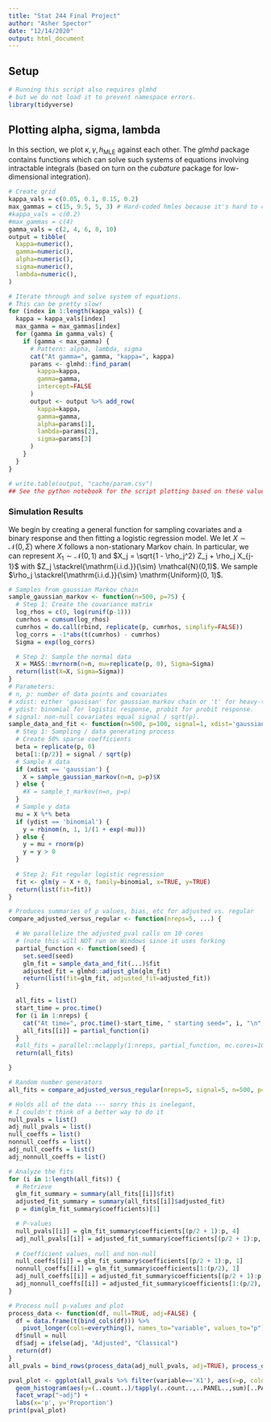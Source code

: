 ```yaml
---
title: "Stat 244 Final Project"
author: "Asher Spector"
date: "12/14/2020"
output: html_document
---
```


## Setup

```r
# Running this script also requires glmhd
# but we do not load it to prevent namespace errors.
library(tidyverse)
```

## Plotting alpha, sigma, lambda

In this section, we plot $\kappa, \gamma, h_{\mathrm{MLE}}$ against each other. The *glmhd* package contains functions which can solve such systems of equations involving intractable integrals (based on turn on the *cubature* package for low-dimensional integration).

```r
# Create grid
kappa_vals = c(0.05, 0.1, 0.15, 0.2)
max_gammas = c(15, 9.5, 5, 3) # Hard-coded hmles because it's hard to compute hmle in R
#kappa_vals = c(0.2)
#max_gammas = c(4)
gamma_vals = c(2, 4, 6, 8, 10)
output = tibble(
  kappa=numeric(),
  gamma=numeric(),
  alpha=numeric(),
  sigma=numeric(),
  lambda=numeric(),
)

# Iterate through and solve system of equations.
# This can be pretty slow!
for (index in 1:length(kappa_vals)) {
  kappa = kappa_vals[index]
  max_gamma = max_gammas[index]
  for (gamma in gamma_vals) {
    if (gamma < max_gamma) {
      # Pattern: alpha, lambda, sigma
      cat("At gamma=", gamma, "kappa=", kappa)
      params <- glmhd::find_param(
        kappa=kappa, 
        gamma=gamma, 
        intercept=FALSE
      )
      output <- output %>% add_row(
        kappa=kappa, 
        gamma=gamma,
        alpha=params[1],
        lambda=params[2],
        sigma=params[3]
      ) 
    }
  }
}

# write.table(output, "cache/param.csv")
## See the python notebook for the script plotting based on these values.

```

### Simulation Results

We begin by creating a general function for sampling covariates and a binary response and then fitting a logistic regression model. We let $X \sim \mathcal{N}(0, \Sigma)$ where $X$ follows a non-stationary Markov chain. In particular, we can represent $X_1 \sim \mathcal{N}(0, 1)$ and $X_j = \sqrt{1 - \rho_j^2}  Z_j + \rho_j X_{j-1}$ with $Z_j \stackrel{\mathrm{i.i.d.}}{\sim} \mathcal{N}(0,1)$. We sample $\rho_j \stackrel{\mathrm{i.i.d.}}{\sim} \mathrm{Uniform}(0, 1)$.

```r

# Samples from gaussian Markov chain
sample_gaussian_markov <- function(n=500, p=75) {
  # Step 1: Create the covariance matrix
  log_rhos = c(0, log(runif(p-1)))
  cumrhos = cumsum(log_rhos)
  cumrhos = do.call(rbind, replicate(p, cumrhos, simplify=FALSE))
  log_corrs = -1*abs(t(cumrhos) - cumrhos)
  Sigma = exp(log_corrs)

  # Step 2: Sample the normal data
  X = MASS::mvrnorm(n=n, mu=replicate(p, 0), Sigma=Sigma)
  return(list(X=X, Sigma=Sigma))
}
# Parameters:
# n, p: number of data points and covariates
# xdist: either 'gausisan' for gaussian markov chain or 't' for heavy-tailed markov chain.
# ydist: binomial for logistic response, probit for probit response.
# signal: non-null covariates equal signal / sqrt(p).
sample_data_and_fit <- function(n=500, p=100, signal=1, xdist='gaussian', ydist='binomial') {
  # Step 1: Sampling / data generating process
  # Create 50% sparse coefficients
  beta = replicate(p, 0)
  beta[1:(p/2)] = signal / sqrt(p)
  # Sample X data
  if (xdist == 'gaussian') {
    X = sample_gaussian_markov(n=n, p=p)$X
  } else {
    #X = sample_t_markov(n=n, p=p)
  }
  # Sample y data
  mu = X %*% beta
  if (ydist == 'binomial') {
    y = rbinom(n, 1, 1/(1 + exp(-mu)))
  } else {
    y = mu + rnorm(p)
    y = y > 0
  }
  
  # Step 2: Fit regular logistic regression
  fit <- glm(y ~ X + 0, family=binomial, x=TRUE, y=TRUE)
  return(list(fit=fit))
}

# Produces summaries of p values, bias, etc for adjusted vs. regular
compare_adjusted_versus_regular <- function(nreps=5, ...) {

  # We parallelize the adjusted_pval calls on 10 cores  
  # (note this will NOT run on Windows since it uses forking
  partial_function <- function(seed) {
    set.seed(seed)
    glm_fit = sample_data_and_fit(...)$fit
    adjusted_fit = glmhd::adjust_glm(glm_fit)
    return(list(fit=glm_fit, adjusted_fit=adjusted_fit))
  }

  all_fits = list()
  start_time = proc.time()
  for (i in 1:nreps) {
    cat("At time=", proc.time()-start_time, " starting seed=", i, "\n", sep='')
    all_fits[[i]] = partial_function(i)
  }
  #all_fits = parallel::mclapply(1:nreps, partial_function, mc.cores=10)
  return(all_fits)

}

# Random number generators
all_fits = compare_adjusted_versus_regular(nreps=5, signal=5, n=500, p=50)

```


```r

# Holds all of the data --- sorry this is inelegant,
# I couldn't think of a better way to do it 
null_pvals = list()
adj_null_pvals = list()
null_coeffs = list()
nonnull_coeffs = list()
adj_null_coeffs = list()
adj_nonnull_coeffs = list()

# Analyze the fits
for (i in 1:length(all_fits)) {
  # Retrieve
  glm_fit_summary = summary(all_fits[[i]]$fit)
  adjusted_fit_summary = summary(all_fits[[i]]$adjusted_fit)
  p = dim(glm_fit_summary$coefficients)[1]

  # P-values
  null_pvals[[i]] = glm_fit_summary$coefficients[(p/2 + 1):p, 4]
  adj_null_pvals[[i]] = adjusted_fit_summary$coefficients[(p/2 + 1):p, 4]
  
  # Coefficient values, null and non-null
  null_coeffs[[i]] = glm_fit_summary$coefficients[(p/2 + 1):p, 1]
  nonnull_coeffs[[i]] = glm_fit_summary$coefficients[1:(p/2), 1]
  adj_null_coeffs[[i]] = adjusted_fit_summary$coefficients[(p/2 + 1):p, 1]
  adj_nonnull_coeffs[[i]] = adjusted_fit_summary$coefficients[1:(p/2), 1]
}

# Process null p-values and plot
process_data <- function(df, null=TRUE, adj=FALSE) {
  df = data.frame(t(bind_cols(df))) %>%
    pivot_longer(cols=everything(), names_to="variable", values_to="p")
  df$null = null
  df$adj = ifelse(adj, "Adjusted", "Classical")
  return(df)
}
all_pvals = bind_rows(process_data(adj_null_pvals, adj=TRUE), process_data(null_pvals))

pval_plot <- ggplot(all_pvals %>% filter(variable=='X1'), aes(x=p, color=adj, fill=adj)) +
  geom_histogram(aes(y=(..count..)/tapply(..count..,..PANEL..,sum)[..PANEL..]), bins=10) +
  facet_wrap("~adj") +
  labs(x='p', y='Proportion')
print(pval_plot)
```



